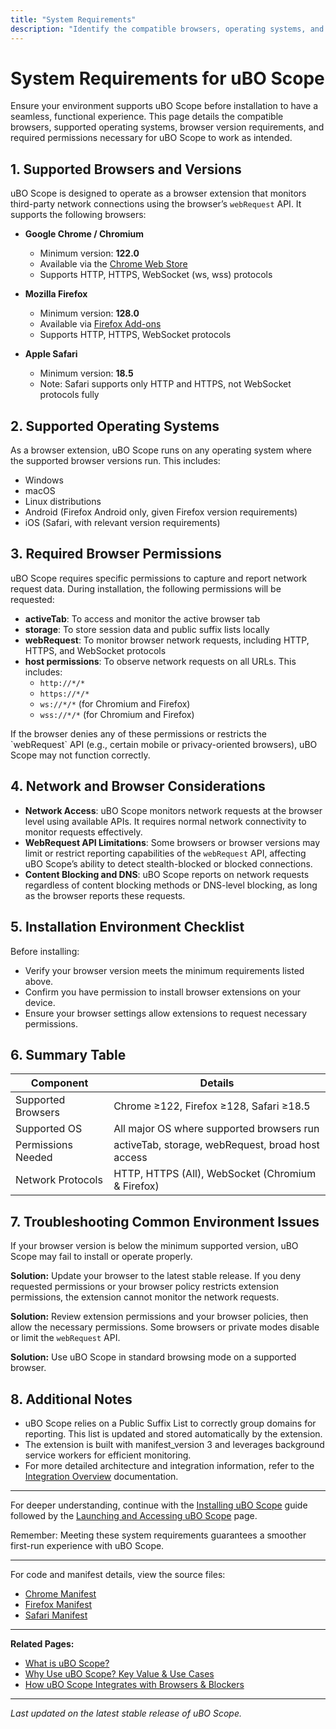 ```yaml
---
title: "System Requirements"
description: "Identify the compatible browsers, operating systems, and necessary permissions required for uBO Scope to function as intended. This page gives users confidence that their environment will support the extension."
---
```


# System Requirements for uBO Scope

Ensure your environment supports uBO Scope before installation to have a seamless, functional experience. This page details the compatible browsers, supported operating systems, browser version requirements, and required permissions necessary for uBO Scope to work as intended.

## 1. Supported Browsers and Versions

uBO Scope is designed to operate as a browser extension that monitors third-party network connections using the browser’s `webRequest` API. It supports the following browsers:

- **Google Chrome / Chromium**
  - Minimum version: **122.0**
  - Available via the [Chrome Web Store](https://chromewebstore.google.com/detail/ubo-scope/bbdpgcaljkaaigfcomhidmneffjjjfgp)
  - Supports HTTP, HTTPS, WebSocket (ws, wss) protocols

- **Mozilla Firefox**
  - Minimum version: **128.0**
  - Available via [Firefox Add-ons](https://addons.mozilla.org/firefox/addon/ubo-scope/)
  - Supports HTTP, HTTPS, WebSocket protocols

- **Apple Safari**
  - Minimum version: **18.5**
  - Note: Safari supports only HTTP and HTTPS, not WebSocket protocols fully


## 2. Supported Operating Systems

As a browser extension, uBO Scope runs on any operating system where the supported browser versions run. This includes:

- Windows
- macOS
- Linux distributions
- Android (Firefox Android only, given Firefox version requirements)
- iOS (Safari, with relevant version requirements)


## 3. Required Browser Permissions

uBO Scope requires specific permissions to capture and report network request data. During installation, the following permissions will be requested:

- **activeTab**: To access and monitor the active browser tab
- **storage**: To store session data and public suffix lists locally
- **webRequest**: To monitor browser network requests, including HTTP, HTTPS, and WebSocket protocols
- **host permissions**: To observe network requests on all URLs. This includes:
  - `http://*/*`
  - `https://*/*`
  - `ws://*/*` (for Chromium and Firefox)
  - `wss://*/*` (for Chromium and Firefox)


<Note>
If the browser denies any of these permissions or restricts the `webRequest` API (e.g., certain mobile or privacy-oriented browsers), uBO Scope may not function correctly.
</Note>


## 4. Network and Browser Considerations

- **Network Access**: uBO Scope monitors network requests at the browser level using available APIs. It requires normal network connectivity to monitor requests effectively.
- **WebRequest API Limitations**: Some browsers or browser versions may limit or restrict reporting capabilities of the `webRequest` API, affecting uBO Scope’s ability to detect stealth-blocked or blocked connections.
- **Content Blocking and DNS**: uBO Scope reports on network requests regardless of content blocking methods or DNS-level blocking, as long as the browser reports these requests.


## 5. Installation Environment Checklist

Before installing:

- Verify your browser version meets the minimum requirements listed above.
- Confirm you have permission to install browser extensions on your device.
- Ensure your browser settings allow extensions to request necessary permissions.


## 6. Summary Table

| Component          | Details                                         |
|--------------------|-------------------------------------------------|
| Supported Browsers | Chrome ≥122, Firefox ≥128, Safari ≥18.5         |
| Supported OS       | All major OS where supported browsers run       |
| Permissions Needed | activeTab, storage, webRequest, broad host access |
| Network Protocols  | HTTP, HTTPS (All), WebSocket (Chromium & Firefox) |


## 7. Troubleshooting Common Environment Issues

<AccordionGroup title="Common Issues with System Compatibility">
<Accordion title="Browser Version Too Low">
If your browser version is below the minimum supported version, uBO Scope may fail to install or operate properly.

**Solution:** Update your browser to the latest stable release.
</Accordion>
<Accordion title="Permissions Denied or Restricted">
If you deny requested permissions or your browser policy restricts extension permissions, the extension cannot monitor the network requests.

**Solution:** Review extension permissions and your browser policies, then allow the necessary permissions.
</Accordion>
<Accordion title="WebRequest API Unavailable or Limited">
Some browsers or private modes disable or limit the `webRequest` API.

**Solution:** Use uBO Scope in standard browsing mode on a supported browser.
</Accordion>
</AccordionGroup>


## 8. Additional Notes

- uBO Scope relies on a Public Suffix List to correctly group domains for reporting. This list is updated and stored automatically by the extension.
- The extension is built with manifest_version 3 and leverages background service workers for efficient monitoring.
- For more detailed architecture and integration information, refer to the [Integration Overview](https://example.com/overview/architecture/integration-overview) documentation.


---

For deeper understanding, continue with the [Installing uBO Scope](./installing-browser-extension) guide followed by the [Launching and Accessing uBO Scope](./launching-extension) page.

<Check>
Remember: Meeting these system requirements guarantees a smoother first-run experience with uBO Scope.
</Check>

---

For code and manifest details, view the source files:

- [Chrome Manifest](https://github.com/gorhill/uBO-Scope/blob/main/platform/chromium/manifest.json)
- [Firefox Manifest](https://github.com/gorhill/uBO-Scope/blob/main/platform/firefox/manifest.json)
- [Safari Manifest](https://github.com/gorhill/uBO-Scope/blob/main/platform/safari/manifest.json)


---

**Related Pages:**
- [What is uBO Scope?](../../overview/introduction/what-is-ubo-scope)
- [Why Use uBO Scope? Key Value & Use Cases](../../overview/introduction/value-prop-usecases)
- [How uBO Scope Integrates with Browsers & Blockers](../../overview/architecture/integration-overview)


---

_Last updated on the latest stable release of uBO Scope._